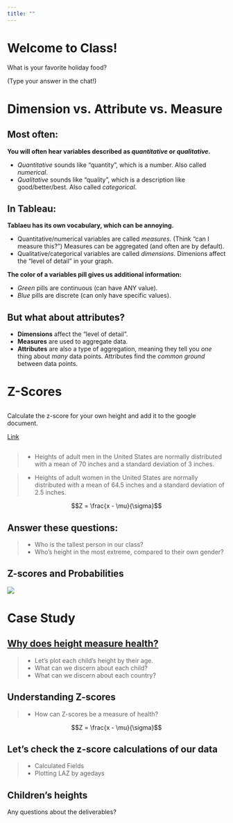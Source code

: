 ```yaml
---
title: ""
---
```


<style>
.reveal section img { background:none; border:none; box-shadow:none; }
</style>

# Welcome to Class! {data-background=#f7d754}

What is your favorite holiday food?

(Type your answer in the chat!)

# Dimension vs. Attribute vs. Measure {data-background=#f7d754}

## Most often:

**You will often hear variables described as *quantitative* or *qualitative*.**

- *Quantitative* sounds like "quantity", which is a number. Also called *numerical*.
- *Qualitative* sounds like "quality", which is a description like good/better/best. Also called *categorical*.

## In Tableau:

**Tablaeu has its own vocabulary, which can be annoying.**

- Quantitative/numerical variables are called *measures*. (Think "can I measure this?") Measures can be aggregated (and often are by default).
- Qualitative/categorical variables are called *dimensions*. Dimenions affect the "level of detail" in your graph.

**The color of a variables pill gives us additional information:**

- *Green* pills are continuous (can have ANY value).
- *Blue* pills are discrete (can only have specific values).

## But what about attributes?

- **Dimensions** affect the "level of detail".
- **Measures** are used to aggregate data.
- **Attributes** are also a type of aggregation, meaning they tell you *one* thing about *many* data points. Attributes find the *common ground* between data points.



# Z-Scores {data-background=#f7d754}

##

Calculate the z-score for your own height and add it to the google document.

[Link](https://docs.google.com/spreadsheets/d/1cLXCZBATuC0-jq72ASMtMroFX06ZtkRGSVcfbRLmkyQ/edit?usp=sharing)


##

<!---
https://tasks.illustrativemathematics.org/content-standards/HSS/ID/A/4/tasks/1020#:~:text=The%20heights%20of%20adult%20men,standard%20deviation%20of%202.5%20inches.
--->

>- Heights of adult men in the United States are normally distributed with a mean of 70 inches and a standard deviation of 3 inches.

>- Heights of adult women in the United States are normally distributed with a mean of 64.5 inches and a standard deviation of 2.5 inches.

$$Z = \frac{x - \mu}{\sigma}$$

## Answer these questions:

>- Who is the tallest person in our class?
>- Who's height in the most extreme, compared to their own gender?

## Z-scores and Probabilities

![](images/blank_normal.png)


<!------------

# Good Reads {data-background=#6897bb}

## Chapter 8: Present to Persuade (Pg. 177-192)

**When it's time to talk, don't read the picture.**

![](images/gc/Ch8_explainVinsight.png)

## Hans Rosling's Idea Discussion

<iframe width="560" height="315" src="https://www.youtube.com/embed/jbkSRLYSojo" frameborder="0" allow="accelerometer; autoplay; encrypted-media; gyroscope; picture-in-picture" allowfullscreen></iframe>

## Vox's Chart discussion

**I worry that Scott has oversold not explaining the chart**

<iframe width="560" height="315" src="https://www.youtube.com/embed/O-3Mlj3MQ_Q" frameborder="0" allow="accelerometer; autoplay; encrypted-media; gyroscope; picture-in-picture" allowfullscreen></iframe>

- What are your thoughts?

---->

# Case Study {data-background=#f7d754}

## [Why does height measure health?](https://www.who.int/nutgrowthdb/about/introduction/en/index2.html)

> - Let's plot each child's height by their age.
> - What can we discern about each child?
> - What can we discern about each country?

## Understanding Z-scores 

> - How can Z-scores be a measure of health?

$$Z = \frac{x - \mu}{\sigma}$$

## Let's check the z-score calculations of our data

> - Calculated Fields
> - Plotting LAZ by agedays 



## Children's heights
   
Any questions about the deliverables?